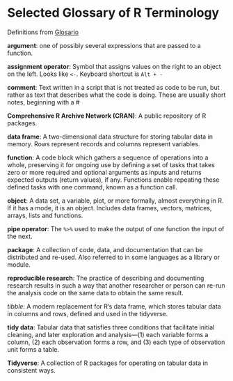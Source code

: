 # Selected Glossary of R Terminology

Definitions from [Glosario](https://glosario.carpentries.org/en/)

**argument**: one of possibly several expressions that are passed to a function.

**assignment operator**: Symbol that assigns values on the right to an object on the left. Looks like `<-`. Keyboard shortcut is `Alt + -`

**comment**: Text written in a script that is not treated as code to be run, but rather as text that describes what the code is doing. These are usually short notes, beginning with a #

**Comprehensive R Archive Network (CRAN)**: A public repository of R packages. 

**data frame**: A two-dimensional data structure for storing tabular data in memory. Rows represent records and columns represent variables. 

**function**: A code block which gathers a sequence of operations into a whole, preserving it for ongoing use by defining a set of tasks that takes zero or more required and optional arguments as inputs and returns expected outputs (return values), if any. Functions enable repeating these defined tasks with one command, known as a function call. 

**object**: A data set, a variable, plot, or
more formally, almost everything in R. If it has a mode, it is an object. Includes data frames, vectors, matrices, arrays, lists and functions.

**pipe operator**: The `%>%` used to make the output of one function the input of the next.

**package**: A collection of code, data, and documentation that can be distributed and re-used. Also referred to in some languages as a library or module. 

**reproducible research**: The practice of describing and documenting research results in such a way that another researcher or person can re-run the analysis code on the same data to obtain the same result. 

*tibble*: A modern replacement for R’s data frame, which stores tabular data in columns and rows, defined and used in the tidyverse.

**tidy data**: Tabular data that satisfies three conditions that facilitate initial cleaning, and later exploration and analysis—(1) each variable forms a column, (2) each observation forms a row, and (3) each type of observation unit forms a table. 

**Tidyverse**: A collection of R packages for operating on tabular data in consistent ways. 